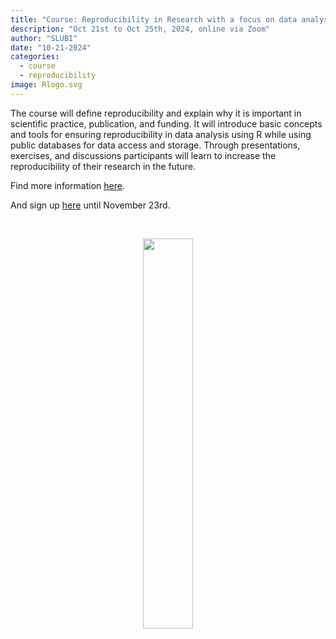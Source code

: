 ```yaml
---
title: "Course: Reproducibility in Research with a focus on data analysis using R"
description: "Oct 21st to Oct 25th, 2024, online via Zoom"
author: "SLUBI"
date: "10-21-2024"
categories:
  - course
  - reproducibility
image: Rlogo.svg
---
```


The course will define reproducibility and explain why it is important in scientific practice, publication, and funding. It will introduce basic concepts and tools for ensuring reproducibility in data analysis using R while using public databases for data access and storage. Through presentations, exercises, and discussions participants will learn to increase the reproducibility of their research in the future.

Find more information [here](https://personalkurser.slu.se/kurser/kurs.cfm?KursID=PVG0038&oid=10). 

And sign up [here](https://personalkurser.slu.se/anmalan/index.cfm?KursId=PVG0038&oid=10&kurstillfalleid=4786&kursValOK=j#top) until November 23rd. 


<br>
<center>
[![](Rlogo.svg){.class width=40%}](https://www.r-project.org/about.html)